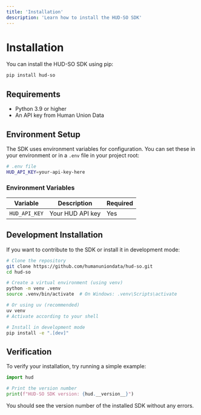 ```yaml
---
title: 'Installation'
description: 'Learn how to install the HUD-SO SDK'
---
```


# Installation

You can install the HUD-SO SDK using pip:

```bash
pip install hud-so
```

## Requirements

- Python 3.9 or higher
- An API key from Human Union Data

## Environment Setup

The SDK uses environment variables for configuration. You can set these in your environment or in a `.env` file in your project root:

```bash
# .env file
HUD_API_KEY=your-api-key-here
```

### Environment Variables

| Variable | Description | Required |
| --- | --- | --- |
| `HUD_API_KEY` | Your HUD API key | Yes |

## Development Installation

If you want to contribute to the SDK or install it in development mode:

```bash
# Clone the repository
git clone https://github.com/humanuniondata/hud-so.git
cd hud-so

# Create a virtual environment (using venv)
python -m venv .venv
source .venv/bin/activate  # On Windows: .venv\Scripts\activate

# Or using uv (recommended)
uv venv
# Activate according to your shell

# Install in development mode
pip install -e ".[dev]"
```

## Verification

To verify your installation, try running a simple example:

```python
import hud

# Print the version number
print(f"HUD-SO SDK version: {hud.__version__}")
```

You should see the version number of the installed SDK without any errors. 